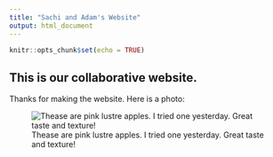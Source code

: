 ```yaml
---
title: "Sachi and Adam's Website"
output: html_document
---
```


```r
knitr::opts_chunk$set(echo = TRUE)
```

## This is our collaborative website.
Thanks for making the website. Here is a photo:

![Thease are pink lustre apples. I tried one yesterday. Great taste and texture!](images/pink-lustre.jpg)

<br>
<br>


